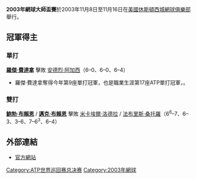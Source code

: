 '''2003年網球大師盃賽'''於2003年11月8日至11月16日在[[美國|美國]][[休斯頓|休斯頓]][[西城網球俱樂部|西城網球俱樂部]]舉行。

==冠軍得主==
===單打===
{{main|2003年網球大師盃賽單打比賽}}
{{flagicon|SUI}} '''[[羅傑·費達拿|羅傑·費達拿]]''' 擊敗 {{flagicon|USA}} [[安德烈·阿加西|安德烈·阿加西]]（6–0、6–0、6–4）
* 羅傑·費達拿奪得今年第9座單打冠軍，也是職業生涯第17座ATP單打冠軍，。

===雙打===
{{main|2003年網球大師盃賽雙打比賽}}
{{flagicon|USA}} '''[[鮑勃·布賴恩|鮑勃·布賴恩]]''' / {{flagicon|USA}} '''[[邁克·布賴恩|邁克·布賴恩]]''' 擊敗 {{flagicon|FRA}} [[米卡埃爾·洛德拉|米卡埃爾·洛德拉]] / {{flagicon|FRA}} [[法布里斯·桑托羅|法布里斯·桑托羅]]（6<sup>6</sup>–7、6–3、3–6、7–6<sup>3</sup>、6–4）

==外部連結==
* [http://www.barclaysatpworldtourfinals.com/ 官方網站]{{Wayback|url=http://www.barclaysatpworldtourfinals.com/ |date=20111031061025 }}

{{ATP世界巡回赛总决赛}}

[[Category:ATP世界巡回赛总决赛|Category:ATP世界巡回赛总决赛]]
[[Category:2003年網球|Category:2003年網球]]